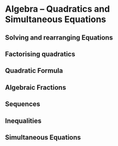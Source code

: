# Algebra – Quadratics and Simultaneous Equations

## Solving and rearranging Equations

## Factorising quadratics

## Quadratic Formula 

## Algebraic Fractions

## Sequences

## Inequalities

## Simultaneous Equations
